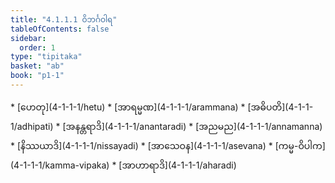 ```yaml
---
title: "4.1.1.1 ဝိဘင်္ဂဝါရ"
tableOfContents: false
sidebar:
  order: 1
type: "tipitaka"
basket: "ab"
book: "p1-1"
---
```



<DynamicBreadcrumb />



<TableOfContents book="p1-1" section="4.1.1.1">
* [ဟေတု](4-1-1-1/hetu)
* [အာရမ္မဏ](4-1-1-1/arammana)
* [အဓိပတိ](4-1-1-1/adhipati)
* [အနန္တရာဒိ](4-1-1-1/anantaradi)
* [အညမည](4-1-1-1/annamanna)
* [နိဿယာဒိ](4-1-1-1/nissayadi)
* [အာသေဝန](4-1-1-1/asevana)
* [ကမ္မ-ဝိပါက](4-1-1-1/kamma-vipaka)
* [အာဟာရာဒိ](4-1-1-1/aharadi)
</TableOfContents>